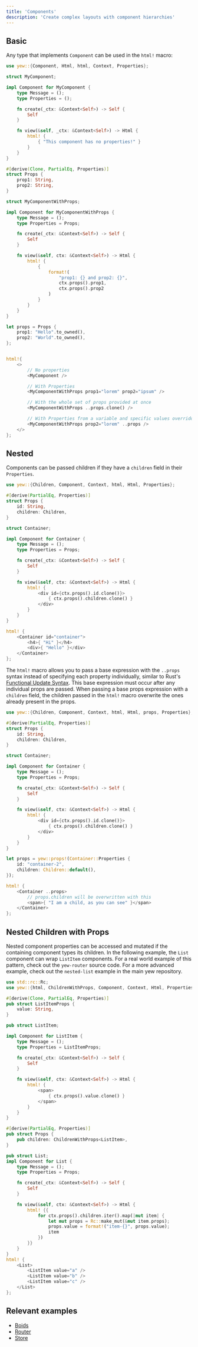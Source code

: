 ```yaml
---
title: 'Components'
description: 'Create complex layouts with component hierarchies'
---
```


## Basic

Any type that implements `Component` can be used in the `html!` macro:

```rust
use yew::{Component, Html, html, Context, Properties};

struct MyComponent;

impl Component for MyComponent {
    type Message = ();
    type Properties = ();

    fn create(_ctx: &Context<Self>) -> Self {
        Self
    }

    fn view(&self, _ctx: &Context<Self>) -> Html {
        html! {
            { "This component has no properties!" }
        }
    }
}

#[derive(Clone, PartialEq, Properties)]
struct Props {
    prop1: String,
    prop2: String,
}

struct MyComponentWithProps;

impl Component for MyComponentWithProps {
    type Message = ();
    type Properties = Props;

    fn create(_ctx: &Context<Self>) -> Self {
        Self
    }

    fn view(&self, ctx: &Context<Self>) -> Html {
        html! {
            {
                format!(
                    "prop1: {} and prop2: {}",
                    ctx.props().prop1,
                    ctx.props().prop2
                )
            }
        }
    }
}

let props = Props {
    prop1: "Hello".to_owned(),
    prop2: "World".to_owned(),
};


html!{
    <>
        // No properties
        <MyComponent />

        // With Properties
        <MyComponentWithProps prop1="lorem" prop2="ipsum" />

        // With the whole set of props provided at once
        <MyComponentWithProps ..props.clone() />

        // With Properties from a variable and specific values overridden
        <MyComponentWithProps prop2="lorem" ..props />
    </>
};
```

## Nested

Components can be passed children if they have a `children` field in their `Properties`.

```rust title="parent.rs"
use yew::{Children, Component, Context, html, Html, Properties};

#[derive(PartialEq, Properties)]
struct Props {
    id: String,
    children: Children,
}

struct Container;

impl Component for Container {
    type Message = ();
    type Properties = Props;

    fn create(_ctx: &Context<Self>) -> Self {
        Self
    }

    fn view(&self, ctx: &Context<Self>) -> Html {
        html! {
            <div id={ctx.props().id.clone()}>
                { ctx.props().children.clone() }
            </div>
        }
    }
}

html! {
    <Container id="container">
        <h4>{ "Hi" }</h4>
        <div>{ "Hello" }</div>
    </Container>
};
```

The `html!` macro allows you to pass a base expression with the `..props` syntax instead of specifying each property individually,
similar to Rust's [Functional Update Syntax](https://doc.rust-lang.org/stable/reference/expressions/struct-expr.html#functional-update-syntax).
This base expression must occur after any individual props are passed.
When passing a base props expression with a `children` field, the children passed in the `html!` macro overwrite the ones already present in the props.

```rust
use yew::{Children, Component, Context, html, Html, props, Properties};

#[derive(PartialEq, Properties)]
struct Props {
    id: String,
    children: Children,
}

struct Container;

impl Component for Container {
    type Message = ();
    type Properties = Props;

    fn create(_ctx: &Context<Self>) -> Self {
        Self
    }

    fn view(&self, ctx: &Context<Self>) -> Html {
        html! {
            <div id={ctx.props().id.clone()}>
                { ctx.props().children.clone() }
            </div>
        }
    }
}

let props = yew::props!(Container::Properties {
    id: "container-2",
    children: Children::default(),
});

html! {
    <Container ..props>
        // props.children will be overwritten with this
        <span>{ "I am a child, as you can see" }</span>
    </Container>
};
```

## Nested Children with Props

Nested component properties can be accessed and mutated if the containing component types its children. In the following example, the `List` component can wrap `ListItem` components. For a real world example of this pattern, check out the `yew-router` source code. For a more advanced example, check out the `nested-list` example in the main yew repository.

```rust
use std::rc::Rc;
use yew::{html, ChildrenWithProps, Component, Context, Html, Properties};

#[derive(Clone, PartialEq, Properties)]
pub struct ListItemProps {
    value: String,
}

pub struct ListItem;

impl Component for ListItem {
    type Message = ();
    type Properties = ListItemProps;

    fn create(_ctx: &Context<Self>) -> Self {
        Self
    }

    fn view(&self, ctx: &Context<Self>) -> Html {
        html! {
            <span>
                { ctx.props().value.clone() }
            </span>
        }
    }
}

#[derive(PartialEq, Properties)]
pub struct Props {
    pub children: ChildrenWithProps<ListItem>,
}

pub struct List;
impl Component for List {
    type Message = ();
    type Properties = Props;

    fn create(_ctx: &Context<Self>) -> Self {
        Self
    }

    fn view(&self, ctx: &Context<Self>) -> Html {
        html! {{
            for ctx.props().children.iter().map(|mut item| {
                let mut props = Rc::make_mut(&mut item.props);
                props.value = format!("item-{}", props.value);
                item
            })
        }}
    }
}
html! {
    <List>
        <ListItem value="a" />
        <ListItem value="b" />
        <ListItem value="c" />
    </List>
};
```

## Relevant examples

-   [Boids](https://github.com/yewstack/yew/tree/yew-v0.19.3/examples/boids)
-   [Router](https://github.com/yewstack/yew/tree/yew-v0.19.3/examples/router)
-   [Store](https://github.com/yewstack/yew/tree/yew-v0.19.3/examples/store)
